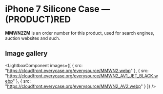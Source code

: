 
# iPhone 7 Silicone Case — (PRODUCT)RED

<Callout type='info' emoji='👉🏻'>**MMWN2ZM** is an order number for this product, used for search engines, auction websites and such.</Callout>

## Image gallery

<LightboxComponent
    images={[
      {
        src: "https://cloudfront.everycase.org/everysource/MMWN2.webp"
      },
      {
        src: "https://cloudfront.everycase.org/everysource/MMWN2_AV1_JET_BLACK.webp"
      },
      {
        src: "https://cloudfront.everycase.org/everysource/MMWN2_AV2.webp"
      }
    ]}
  />

